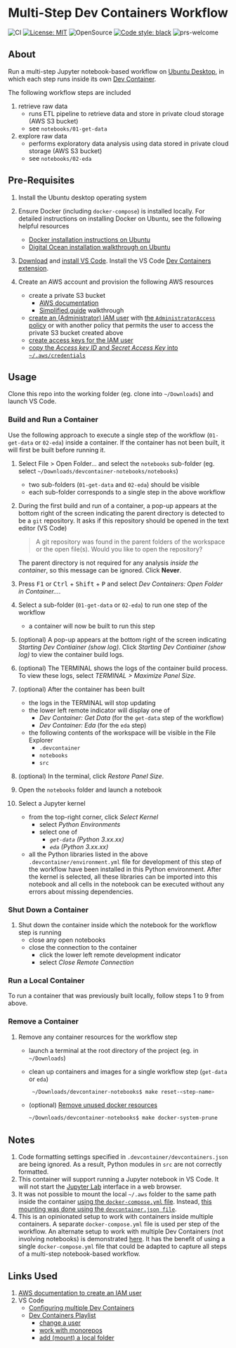 # Multi-Step Dev Containers Workflow

![CI](https://github.com/elsdes3/devcontainer-notebooks/workflows/CI/badge.svg)
[![License: MIT](https://img.shields.io/badge/License-MIT-brightgreen.svg)](https://opensource.org/licenses/mit)
![OpenSource](https://badgen.net/badge/Open%20Source%20%3F/Yes%21/blue?icon=github)
[![Code style: black](https://img.shields.io/badge/code%20style-black-000000.svg)](https://github.com/ambv/black)
![prs-welcome](https://img.shields.io/badge/PRs-welcome-brightgreen.svg?style=flat-square)

## About

Run a multi-step Jupyter notebook-based workflow on [Ubuntu Desktop](https://ubuntu.com/desktop), in which each step runs inside its own [Dev Container](https://containers.dev/).

The following workflow steps are included

1. retrieve raw data
   - runs ETL pipeline to retrieve data and store in private cloud storage (AWS S3 bucket)
   - see `notebooks/01-get-data`
2. explore raw data
   - performs exploratory data analysis using data stored in private cloud storage (AWS S3 bucket)
   - see `notebooks/02-eda`

## Pre-Requisites

1. Install the Ubuntu desktop operating system
2. Ensure Docker (including `docker-compose`) is installed locally. For detailed instructions on installing Docker on Ubuntu, see the following helpful resources
   - [Docker installation instructions on Ubuntu](https://docs.docker.com/engine/install/ubuntu/)
   - [Digital Ocean installation walkthrough on Ubuntu](https://www.digitalocean.com/community/tutorials/how-to-install-and-use-docker-on-ubuntu-22-04)
2. [Download](https://code.visualstudio.com/download) and [install VS Code](https://code.visualstudio.com/docs/setup/setup-overview#_cross-platform). Install the VS Code [Dev Containers extension](https://marketplace.visualstudio.com/items?itemName=ms-vscode-remote.remote-containers).
3. Create an AWS account and provision the following AWS resources

   - create a private S3 bucket
     - [AWS documentation](https://docs.aws.amazon.com/AmazonS3/latest/userguide/creating-bucket.html)
     - [Simplified.guide](https://www.simplified.guide/aws/s3/create-private-bucket) walkthrough
   - [create an (Administrator) IAM user](https://docs.aws.amazon.com/IAM/latest/UserGuide/id_users_create.html#id_users_create_console) with [the `AdministratorAccess` policy](https://docs.aws.amazon.com/aws-managed-policy/latest/reference/AdministratorAccess.html) or with another policy that permits the user to access the private S3 bucket created above
   - [create access keys for the IAM user](https://docs.aws.amazon.com/IAM/latest/UserGuide/id_credentials_access-keys.html#Using_CreateAccessKey)
   - [copy the *Access key ID* and *Secret Access Key* into `~/.aws/credentials`](https://boto3.amazonaws.com/v1/documentation/api/latest/guide/credentials.html#shared-credentials-file)

## Usage

Clone this repo into the working folder (eg. clone into `~/Downloads`) and launch VS Code.

### Build and Run a Container

Use the following approach to execute a single step of the workflow (`01-get-data` or `02-eda`) inside a container. If the container has not been built, it will first be built before running it.

1. Select File > Open Folder... and select the `notebooks` sub-folder (eg. select `~/Downloads/devcontainer-notebooks/notebooks`)
   - two sub-folders (`01-get-data` and `02-eda`) should be visible
   - each sub-folder corresponds to a single step in the above workflow
2. During the first build and run of a container, a pop-up appears at the bottom right of the screen indicating the parent directory is detected to be a `git` repository. It asks if this repository should be opened in the text editor (VS Code)

   > A git repository was found in the parent folders of the workspace or the open file(s). Would you like to open the repository?

   The parent directory is not required for any analysis *inside the container*, so this message can be ignored. Click **Never**.
3. Press <kbd>F1</kbd> or <kbd>Ctrl</kbd> + <kbd>Shift</kbd> + <kbd>P</kbd> and select *Dev Containers: Open Folder in Container...*.
4. Select a sub-folder (`01-get-data` or `02-eda`) to run one step of the workflow
   - a container will now be built to run this step
5. (optional) A pop-up appears at the bottom right of the screen indicating *Starting Dev Contiainer (show log)*. Click *Starting Dev Contiainer (show log)* to view the container build logs.
6. (optional) The TERMINAL shows the logs of the container build process. To view these logs, select *TERMINAL > Maximize Panel Size*.
7. (optional) After the container has been built

   - the logs in the TERMINAL will stop updating
   - the lower left remote indicator will display one of
     - *Dev Container: Get Data* (for the `get-data` step of the workflow)
     - *Dev Container: Eda* (for the `eda` step)
   - the following contents of the workspace will be visible in the File Explorer
     - `.devcontainer`
     - `notebooks`
     - `src`
8. (optional) In the terminal, click *Restore Panel Size*.
9. Open the `notebooks` folder and launch a notebook
10. Select a Jupyter kernel
    - from the top-right corner, click *Select Kernel*
      - select *Python Environments*
      - select one of
        - *`get-data` (Python 3.xx.xx)*
        - *`eda` (Python 3.xx.xx)*
    - all the Python libraries listed in the above `.devcontainer/environment.yml` file for development of this step of the workflow have been installed in this Python environment. After the kernel is selected, all these libraries can be imported into this notebook and all cells in the notebook can be executed without any errors about missing dependencies.

### Shut Down a Container

1. Shut down the container inside which the notebook for the workflow step is running
   - close any open notebooks
   - close the connection to the container
     - click the lower left remote development indicator
     - select *Close Remote Connection*

### Run a Local Container

To run a container that was previously built locally, follow steps 1 to 9 from above.

### Remove a Container

1. Remove any container resources for the workflow step
   - launch a terminal at the root directory of the project (eg. in `~/Downloads`)
   - clean up containers and images for a single workflow step (`get-data` or `eda`)
     ```bash
      ~/Downloads/devcontainer-notebooks$ make reset-<step-name>
     ```
   - (optional) [Remove unused docker resources](https://docs.docker.com/reference/cli/docker/system/prune/)
     ```bash
     ~/Downloads/devcontainer-notebooks$ make docker-system-prune
     ```

## Notes

1. Code formatting settings specified in `.devcontainer/devcontainers.json` are being ignored. As a result, Python modules in `src` are not correctly formatted.
2. This container will support running a Jupyter notebook in VS Code. It will not start the [Jupyter Lab](https://jupyterlab.readthedocs.io/en/stable/) interface in a web browser.
3. It was not possible to mount the local `~/.aws` folder to the same path inside the container [using the `docker-compose.yml` file](https://code.visualstudio.com/remote/advancedcontainers/add-local-file-mount). Instead, [this mounting was done using the `devcontainer.json file`](https://renatogolia.com/2020/10/12/working-with-aws-in-devcontainers/).
4. This is an opinionated setup to work with containers inside multiple containers. A separate `docker-compose.yml` file is used per step of the workflow. An alternate setup to work with multiple Dev Containers (not involving notebooks) is demonstrated [here](https://www.youtube.com/watch?v=bVmczgfeR5Y). It has the benefit of using a single `docker-compose.yml` file that could be adapted to capture all steps of a multi-step notebook-based workflow.

## Links Used

1. [AWS documentation to create an IAM user](https://docs.aws.amazon.com/sdkref/latest/guide/access-iam-users.html)
2. VS Code
   - [Configuring multiple Dev Containers](https://code.visualstudio.com/remote/advancedcontainers/configure-separate-containers)
   - [Dev Containers Playlist](https://www.youtube.com/playlist?list=PLj6YeMhvp2S6GjVyDHTPp8tLOR0xLGLYb)
     - [change a user](https://www.youtube.com/watch?v=PSBeVOw7cKQ&list=PLj6YeMhvp2S6GjVyDHTPp8tLOR0xLGLYb)
     - [work with monorepos](https://www.youtube.com/watch?v=o5coAL7oE0o&list=PLj6YeMhvp2S6GjVyDHTPp8tLOR0xLGLYb)
     - [add (mount) a local folder](https://www.youtube.com/watch?v=L1-dx-ZD0Ao&list=PLj6YeMhvp2S6GjVyDHTPp8tLOR0xLGLYb)
